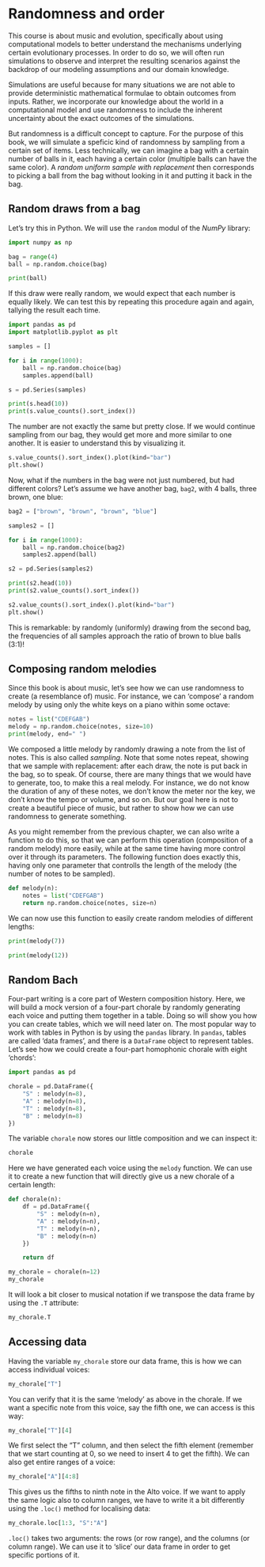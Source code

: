 # Randomness and order {#sec-randomness}

This course is about music and evolution,
specifically about using computational models
to better understand the mechanisms underlying certain evolutionary
processes. In order to do so, we will often run simulations 
to observe and interpret the resulting scenarios against the backdrop
of our modeling assumptions and our domain knowledge.

Simulations are useful because for many situations we 
are not able to provide deterministic mathematical formulae to obtain 
outcomes from inputs. Rather, we incorporate our knowledge about the world
in a computational model and use randomness to include the inherent uncertainty
about the exact outcomes of the simulations.

But randomness is a difficult concept to capture. 
For the purpose of this book, we will simulate a speficic kind of randomness
by sampling from a certain set of items.
Less technically, we can imagine a bag with a certain number of balls in it,
each having a certain color (multiple balls can have the same color). 
A _random uniform sample with replacement_ then corresponds to picking a 
ball from the bag without looking in it and putting it back in the bag.

## Random draws from a bag

Let's try this in Python. We will use the `random` modul of the _NumPy_ library:

```python
import numpy as np

bag = range(4)
ball = np.random.choice(bag)

print(ball)
```

If this draw were really random, we would expect that each number is equally likely.
We can test this by repeating this procedure again and again, tallying the result each time.

```python
import pandas as pd
import matplotlib.pyplot as plt

samples = []

for i in range(1000):
    ball = np.random.choice(bag)
    samples.append(ball)

s = pd.Series(samples)

print(s.head(10))
print(s.value_counts().sort_index())
```

The number are not exactly the same but pretty close. If we would continue sampling
from our bag, they would get more and more similar to one another.
It is easier to understand this by visualizing it.

```python

s.value_counts().sort_index().plot(kind="bar")
plt.show()

```

Now, what if the numbers in the bag were not just numbered,
but had different colors? Let's assume we have another bag, `bag2`,
with 4 balls, three brown, one blue:

```python
bag2 = ["brown", "brown", "brown", "blue"]

samples2 = []

for i in range(1000):
    ball = np.random.choice(bag2)
    samples2.append(ball)

s2 = pd.Series(samples2)

print(s2.head(10))
print(s2.value_counts().sort_index())

s2.value_counts().sort_index().plot(kind="bar")
plt.show()

```

This is remarkable: by randomly (uniformly) drawing from the 
second bag, the frequencies of all samples approach the ratio of brown to blue
balls (3:1)!

## Composing random melodies

Since this book is about music, let's see how we can use randomness 
to create (a resemblance of) music. For instance, we can 'compose'
a random melody by using only the white keys on a piano within some octave:

```python
notes = list("CDEFGAB")
melody = np.random.choice(notes, size=10)
print(melody, end=" ")
```

We composed a little melody by randomly drawing a note from the list of notes.
This is also called _sampling_. Note that some notes repeat, showing that we 
sample with replacement: after each draw, the note is put back in the bag,
so to speak. Of course, there are many things that we would have to generate, too, to make this a real melody. For instance, we do not know the duration of 
any of these notes, we don't know the meter nor the key, we don't know the
tempo or volume, and so on. But our goal here is not to create a beautiful piece 
of music, but rather to show how we can use randomness to generate something.

As you might remember from the previous chapter, we can also write a function 
to do this, so that we can perform this operation (composition of a random 
melody) more easily, while at the same time having more control over it 
through its parameters. The following function does exactly this, having 
only one parameter that controlls the length of the melody (the number of
notes to be sampled).

```python
def melody(n):
    notes = list("CDEFGAB")
    return np.random.choice(notes, size=n)
```

We can now use this function to easily create random melodies of 
different lengths:

```python
print(melody(7))
```

```python
print(melody(12))
```

## Random Bach 

Four-part writing is a core part of Western composition history.
Here, we will build a mock version of a four-part chorale by randomly 
generating each voice and putting them together in a table. 
Doing so will show you how you can create tables, which we will need later on.
The most popular way to work with tables in Python is by using the `pandas` library. In `pandas`, tables are called 'data frames', and there is a `DataFrame`
object to represent tables. Let's see how we could create a four-part homophonic 
chorale with eight 'chords':

```python
import pandas as pd

chorale = pd.DataFrame({
    "S" : melody(n=8),
    "A" : melody(n=8),
    "T" : melody(n=8),
    "B" : melody(n=8)
})
```

The variable `chorale` now stores our little composition and we can inspect it:

```python
chorale
```

Here we have generated each voice using the `melody` function. 
We can use it to create a new function that will directly give us a new 
chorale of a certain length:

```python
def chorale(n):
    df = pd.DataFrame({
        "S" : melody(n=n),
        "A" : melody(n=n),
        "T" : melody(n=n),
        "B" : melody(n=n)
    })

    return df
```

```python
my_chorale = chorale(n=12)
my_chorale
```

It will look a bit closer to musical notation if 
we transpose the data frame by using the `.T` attribute:

```python
my_chorale.T
```

## Accessing data

Having the variable `my_chorale` store our data frame, 
this is how we can access individual voices:

```python
my_chorale["T"]
```

You can verify that it is the same 'melody' as above in the chorale. 
If we want a specific note from this voice, say the fifth one, 
we can access is this way:

```python
my_chorale["T"][4]
```

We first select the "T" column, and then select the fifth element 
(remember that we start counting at 0, so we need to insert 4 to get the 
fifth). We can also get entire ranges of a voice:

```python
my_chorale["A"][4:8]
```

This gives us the fifths to ninth note in the Alto voice. 
If we want to apply the same logic also to column ranges, 
we have to write it a bit differently using the `.loc()`
method for localising data:

```python
my_chorale.loc[1:3, "S":"A"]
```

`.loc()` takes two arguments: the rows (or row range),
and the columns (or column range). We can use it to 'slice'
our data frame in order to get specific portions of it.
